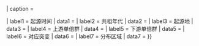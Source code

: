 {{Infobox
| above   = '''单倍群{{{name}}}'''

| image     = {{#invoke:InfoboxImage|InfoboxImage|image={{{map|}}}|alt={{{alt|}}}}} 
| caption = {{{caption|}}}

| label1  = 起源时间
|  data1  = {{{origin-date}}}
| label2  = 共祖年代
|  data2  = {{{TMRCA}}}
| label3  = 起源地
|  data3  = {{{origin-place}}}
| label4  = 上游单倍群
|  data4  = {{{ancestor}}}
| label5  = 下游单倍群
|  data5  = {{{descendants|}}}
| label6  = 对应突变
|  data6  = {{{mutations}}}
| label7  = 分布区域
|  data7  = {{{members|}}}
}}<noinclude>
{{Documentation}}</noinclude>